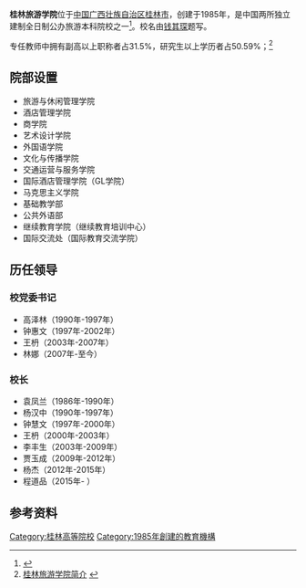 {{高校
| name = 桂林旅游学院<br />Guilin Tourism University
| SealImage = [[File:Guilin_Tourism_University_seal.jpg|200px]]
| motto = 
| rector = [[程道品|程道品]]
| secretary = [[林娜|林娜]]
| type = 公立
| established = 1985年
| students = 8500人
| location = {{CHN}}[[广西壮族自治区|广西壮族自治区]][[桂林市|桂林市]]<br>
'''雁山校区'''：[[雁山区|雁山区]][[雁山镇|雁山镇]]良丰路26号<br>
'''骖鸾校区'''：[[七星区|七星区]]骖鸾路5号
| campus = 市区、郊区
| area = 1885亩，校舍建筑面积约28.6万平方米
| website = http://www.gltu.cn/
| logo = 
| image = 
}}
{{Portal|大學|Education - Grad Hat.svg}}

'''桂林旅游学院'''位于[[中国|中国]][[广西壮族自治区|广西壮族自治区]][[桂林市|桂林市]]，创建于1985年，是中国两所独立建制全日制公办旅游本科院校之一<ref>{{cite web|url=http://www.gltu.edu.cn/xxgk/xxjs|title=学校简介|accessdate=2019-07-16|archive-date=2019-07-16|archive-url=https://web.archive.org/web/20190716224321/http://www.gltu.edu.cn/xxgk/xxjs|dead-url=no}}</ref>。校名由[[钱其琛|钱其琛]]题写。

专任教师中拥有副高以上职称者占31.5%，研究生以上学历者占50.59%；<ref>[http://www.glit.edu.cn/lzgk.php 桂林旅游学院简介] {{webarchive|url=https://web.archive.org/web/20120127223854/http://www.glit.edu.cn/lzgk.php |date=2012-01-27 }}</ref>

==院部设置==
*旅游与休闲管理学院
*酒店管理学院
*商学院
*艺术设计学院
*外国语学院
*文化与传播学院
*交通运营与服务学院
*国际酒店管理学院（GL学院）
*马克思主义学院
*基础教学部
*公共外语部
*继续教育学院（继续教育培训中心）
*国际交流处（国际教育交流学院）

==历任领导==
===校党委书记===
*高泽林（1990年-1997年）
*钟惠文（1997年-2002年）
*王枬（2003年-2007年）
*林娜（2007年-至今）
===校长===
*袁凤兰（1986年-1990年）
*杨汉中（1990年-1997年）
*钟慧文（1997年-2000年）
*王枬（2000年-2003年）
*李丰生（2003年-2009年）
*贾玉成（2009年-2012年）
*杨杰（2012年-2015年）
*程道品（2015年- ）

==参考资料==
{{Reflist}}

{{广西高等院校}}
[[Category:桂林高等院校|Category:桂林高等院校]]
[[Category:1985年創建的教育機構|Category:1985年創建的教育機構]]